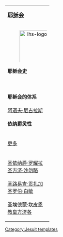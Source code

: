 {| class="toccolours" cellspacing="3px" align="right" style="clear: right; margin: 0 0 1em 1em; text-align:center;"
|-
| colspan="2" |<font size=4>'''[[耶稣会]]'''</font>
|-
|<center><div style="position: relative; width: 130px; height: 120px; overflow: hidden">
<div style="position: absolute; top: 0px; left: 0px; font-size: 200px; overflow: hidden; line-height: 200px; z-index: 3">[[Christianity|&nbsp;&nbsp;&nbsp;]]</div>
<div style="position: absolute; top: 0px; left: 0px; z-index: 2">[[File:Ihs-logo.svg|frameless|130px|upright]]</div>
</div></center>
'''耶稣会史''' <br>
''{{link-en|军旅教会|Regimini militantis Ecclesiae}}'' <br>
{{link-en|耶稣会的退潮|Suppression of the Society of Jesus}} <br>
<br>
'''耶稣会的体系''' <br>
''{{link-en|总会长|Superior General of the Society of Jesus}}'' <br>
[[倪胜民|阿道夫·尼古拉斯]] <br>
<br>
'''依纳爵灵性''' <br>
{{link-en|灵性修炼|Spiritual Exercises of Ignatius of Loyola}} <br>
{{link-en|上帝的荣耀|Ad maiorem Dei gloriam}} <br>
[[更多]] <br>
<br>
'''{{link-en|著名耶稣会士|List of Jesuits}}''' <br>
[[依纳爵·罗耀拉|圣依纳爵·罗耀拉]] <br>
[[方济·沙勿略|圣方济·沙勿略]] <br>
{{link-en|圣彼得·法伯尔|Peter Faber}} <br>
[[圣路易吉·贡扎加]] <br>
[[圣罗伯·白敏]] <br>
{{link-en|圣彼得·卡尼修斯|Peter Canisius}}<br>
[[埃德蒙·坎皮恩|圣埃德蒙·坎皮恩]]<br>
[[方济各 (教皇)|教皇方济各]]
|}<noinclude>[[Category:Jesuit templates]]</noinclude>